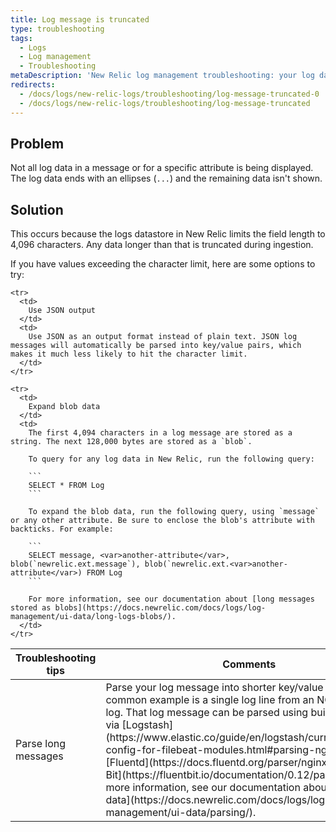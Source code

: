```yaml
---
title: Log message is truncated
type: troubleshooting
tags:
  - Logs
  - Log management
  - Troubleshooting
metaDescription: 'New Relic log management troubleshooting: your log data is not being displayed completely; it ends incompletely, with an ellipses.'
redirects:
  - /docs/logs/new-relic-logs/troubleshooting/log-message-truncated-0
  - /docs/logs/new-relic-logs/troubleshooting/log-message-truncated
---
```


## Problem

Not all log data in a message or for a specific attribute is being displayed. The log data ends with an ellipses (`...`) and the remaining data isn't shown.

## Solution

This occurs because the logs datastore in New Relic limits the field length to 4,096 characters. Any data longer than that is truncated during ingestion.

If you have values exceeding the character limit, here are some options to try:

<table>
  <thead>
    <tr>
      <th style={{ width: "200px" }}>
        Troubleshooting tips
      </th>
      <th>
        Comments
      </th>
    </tr>
  </thead>
  
  <tbody>
    <tr>
      <td>
        Parse long messages
      </td>
      <td>
        Parse your log message into shorter key/value pairs. A common example is a single log line from an NGINX access log. That log message can be parsed using built-in parsing via [Logstash](https://www.elastic.co/guide/en/logstash/current/logstash-config-for-filebeat-modules.html#parsing-nginx), [Fluentd](https://docs.fluentd.org/parser/nginx), or [Fluent Bit](https://fluentbit.io/documentation/0.12/parser/). For more information, see our documentation about [parsing log data](https://docs.newrelic.com/docs/logs/log-management/ui-data/parsing/).
      </td>
    </tr>

    <tr>
      <td>
        Use JSON output
      </td>
      <td>
        Use JSON as an output format instead of plain text. JSON log messages will automatically be parsed into key/value pairs, which makes it much less likely to hit the character limit.
      </td>
    </tr>
    
    <tr>
      <td>
        Expand blob data
      </td>
      <td>
        The first 4,094 characters in a log message are stored as a string. The next 128,000 bytes are stored as a `blob`.
        
        To query for any log data in New Relic, run the following query:

        ```
        SELECT * FROM Log
        ```
        
        To expand the blob data, run the following query, using `message` or any other attribute. Be sure to enclose the blob's attribute with backticks. For example:

        ```
        SELECT message, <var>another-attribute</var>, blob(`newrelic.ext.message`), blob(`newrelic.ext.<var>another-attribute</var>) FROM Log
        ```

        For more information, see our documentation about [long messages stored as blobs](https://docs.newrelic.com/docs/logs/log-management/ui-data/long-logs-blobs/).
      </td>
    </tr>
  </tbody>
</table>
